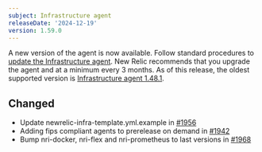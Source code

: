 ```yaml
---
subject: Infrastructure agent
releaseDate: '2024-12-19'
version: 1.59.0
---
```


A new version of the agent is now available. Follow standard procedures to [update the Infrastructure agent](https://docs.newrelic.com/docs/infrastructure/install-configure-manage-infrastructure/update-or-uninstall/update-infrastructure-agent).
New Relic recommends that you upgrade the agent and at a minimum every 3 months. As of this release, the oldest supported version is [Infrastructure agent 1.48.1](https://docs.newrelic.com/docs/release-notes/infrastructure-release-notes/infrastructure-agent-release-notes/new-relic-infrastructure-agent-1481/).

##  Changed

* Update newrelic-infra-template.yml.example in [#1956](https://github.com/newrelic/infrastructure-agent/pull/1956)
* Adding fips compliant agents to prerelease on demand in [#1942](https://github.com/newrelic/infrastructure-agent/pull/1942)
* Bump nri-docker, nri-flex and nri-prometheus to last versions in [#1968](https://github.com/newrelic/infrastructure-agent/pull/1968)
